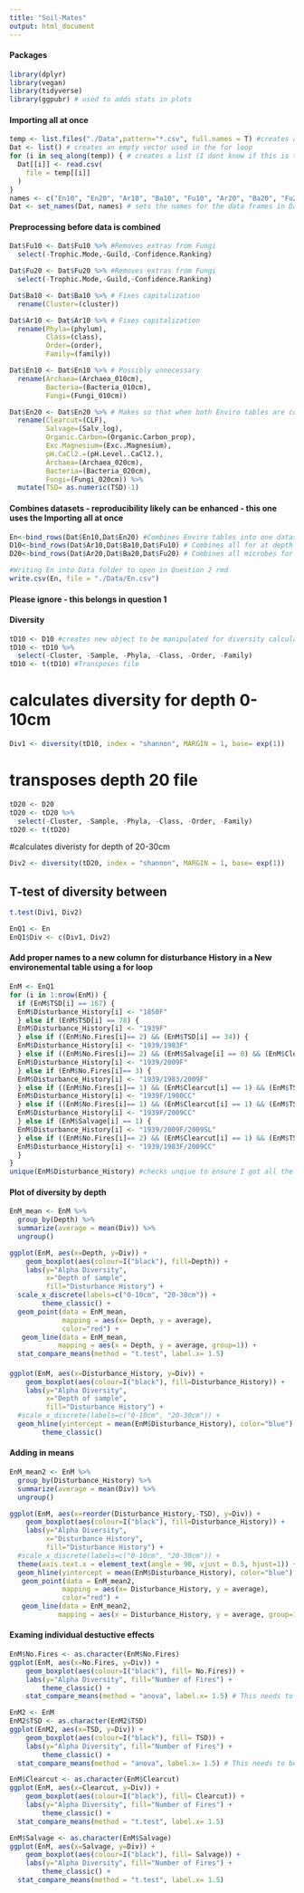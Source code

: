```yaml
---
title: "Soil-Mates"
output: html_document
---
```


#### Packages
```r
library(dplyr)
library(vegan)
library(tidyverse)
library(ggpubr) # used to adds stats in plots 
```
#### Importing all at once
```r
temp <- list.files("./Data",pattern="*.csv", full.names = T) #creates an object that contains a string of file names with directory so they can be located
Dat <- list() # creates an empty vector used in the for loop
for (i in seq_along(temp)) { # creates a list (I dont know if this is the right term) of dataframes
  Dat[[i]] <- read.csv(
    file = temp[[i]]
  )
}
names <- c("En10", "En20", "Ar10", "Ba10", "Fu10", "Ar20", "Ba20", "Fu20", "En") #probably a better way to name the elements in Dat - increase reproducibility
Dat <- set_names(Dat, names) # sets the names for the data frames in Dat
```
#### Preprocessing before data is combined
```r
Dat$Fu10 <- Dat$Fu10 %>% #Removes extras from Fungi
  select(-Trophic.Mode,-Guild,-Confidence.Ranking)
```
```r
Dat$Fu20 <- Dat$Fu20 %>% #Removes extras from Fungi
  select(-Trophic.Mode,-Guild,-Confidence.Ranking) 
```
```r
Dat$Ba10 <- Dat$Ba10 %>% # Fixes capitalization
  rename(Cluster=(cluster)) 
```
```r
Dat$Ar10 <- Dat$Ar10 %>% # Fixes capitalization
  rename(Phyla=(phylum),
         Class=(class),
         Order=(order),
         Family=(family))
```
```r
Dat$En10 <- Dat$En10 %>% # Possibly unnecessary
  rename(Archaea=(Archaea_010cm),
         Bacteria=(Bacteria_010cm),
         Fungi=(Fungi_010cm))
```

```r
Dat$En20 <- Dat$En20 %>% # Makes so that when both Enviro tables are combined names match
  rename(Clearcut=(CLF),
         Salvage=(Salv_log),
         Organic.Carbon=(Organic.Carbon_prop),
         Exc.Magnesium=(Exc..Magnesium),
         pH.CaCl2.=(pH.Level..CaCl2.),
         Archaea=(Archaea_020cm),
         Bacteria=(Bacteria_020cm),
         Fungi=(Fungi_020cm)) %>%
  mutate(TSD= as.numeric(TSD)-1)
```
#### Combines datasets - reproducibility likely can be enhanced - this one uses the Importing all at once
```r
En<-bind_rows(Dat$En10,Dat$En20) #Combines Enviro tables into one dataset
D10<-bind_rows(Dat$Ar10,Dat$Ba10,Dat$Fu10) # Combines all for at depth 10 
D20<-bind_rows(Dat$Ar20,Dat$Ba20,Dat$Fu20) # Combines all microbes for for depth of 20
```

```r
#Writing En into Data folder to open in Question 2 rmd
write.csv(En, file = "./Data/En.csv")
```

#### Please ignore - this belongs in question 1
#### Diversity
```r
tD10 <- D10 #creates new object to be manipulated for diversity calculations
tD10 <- tD10 %>%
  select(-Cluster, -Sample, -Phyla, -Class, -Order, -Family)
tD10 <- t(tD10) #Transposes file
```

# calculates diversity for depth 0-10cm
```r
Div1 <- diversity(tD10, index = "shannon", MARGIN = 1, base= exp(1))
```

# transposes depth 20 file
```r
tD20 <- D20
tD20 <- tD20 %>%
  select(-Cluster, -Sample, -Phyla, -Class, -Order, -Family)
tD20 <- t(tD20)
```

#calculates diveristy for depth of 20-30cm
```r
Div2 <- diversity(tD20, index = "shannon", MARGIN = 1, base= exp(1))
```

## T-test of diversity between 
```r
t.test(Div1, Div2)
```
```r
EnQ1 <- En
EnQ1$Div <- c(Div1, Div2)
```

#### Add proper names to a new column for disturbance History in a New environemental table using a for loop
```r
EnM <- EnQ1
for (i in 1:nrow(EnM)) { 
  if (EnM$TSD[i] == 167) {
  EnM$Disturbance_History[i] <- "1850F"
  } else if (EnM$TSD[i] == 78) {
  EnM$Disturbance_History[i] <- "1939F" 
  } else if ((EnM$No.Fires[i]== 2) && (EnM$TSD[i] == 34)) {
  EnM$Disturbance_History[i] <- "1939/1983F"
  } else if ((EnM$No.Fires[i]== 2) && (EnM$Salvage[i] == 0) && (EnM$Clearcut[i] == 0) && (EnM$TSD[i] == 8)) {
  EnM$Disturbance_History[i] <- "1939/2009F" 
  } else if (EnM$No.Fires[i]== 3) {
  EnM$Disturbance_History[i] <- "1939/1983/2009F" 
  } else if ((EnM$No.Fires[i]== 1) && (EnM$Clearcut[i] == 1) && (EnM$TSD[i] == 34)) {
  EnM$Disturbance_History[i] <- "1939F/1980CC"
  } else if ((EnM$No.Fires[i]== 1) && (EnM$Clearcut[i] == 1) && (EnM$TSD[i] == 8)) {
  EnM$Disturbance_History[i] <- "1939F/2009CC"
  } else if (EnM$Salvage[i] == 1) {
  EnM$Disturbance_History[i] <- "1939/2009F/2009SL"
  } else if ((EnM$No.Fires[i]== 2) && (EnM$Clearcut[i] == 1) && (EnM$TSD[i] == 8)) {
  EnM$Disturbance_History[i] <- "1939/1983F/2009CC"
  } 
}
unique(EnM$Disturbance_History) #checks unqiue to ensure I got all the every history
```

#### Plot of diversity by depth
```r
EnM_mean <- EnM %>% 
  group_by(Depth) %>% 
  summarize(average = mean(Div)) %>%
  ungroup()
```

```r
ggplot(EnM, aes(x=Depth, y=Div)) +
    geom_boxplot(aes(colour=I("black"), fill=Depth)) +  
    labs(y="Alpha Diversity", 
         x="Depth of sample",
         fill="Disturbance History") + 
  scale_x_discrete(labels=c("0-10cm", "20-30cm")) +
        theme_classic() + 
  geom_point(data = EnM_mean, 
             mapping = aes(x= Depth, y = average),
             color="red") +
   geom_line(data = EnM_mean, 
            mapping = aes(x = Depth, y = average, group=1)) + 
  stat_compare_means(method = "t.test", label.x= 1.5)

```

####
```r
ggplot(EnM, aes(x=Disturbance_History, y=Div)) +
    geom_boxplot(aes(colour=I("black"), fill=Disturbance_History)) +  
    labs(y="Alpha Diversity", 
         x="Depth of sample",
         fill="Disturbance History") + 
  #scale_x_discrete(labels=c("0-10cm", "20-30cm")) +
  geom_hline(yintercept = mean(EnM$Disturbance_History), color="blue") +
        theme_classic()
```

#### Adding in means 
```r
EnM_mean2 <- EnM %>% 
  group_by(Disturbance_History) %>% 
  summarize(average = mean(Div)) %>%
  ungroup()
```

```r
ggplot(EnM, aes(x=reorder(Disturbance_History,-TSD), y=Div)) +
    geom_boxplot(aes(colour=I("black"), fill=Disturbance_History)) +  
    labs(y="Alpha Diversity", 
         x="Disturbance History",
         fill="Disturbance History") + 
  #scale_x_discrete(labels=c("0-10cm", "20-30cm")) +
  theme(axis.text.x = element_text(angle = 90, vjust = 0.5, hjust=1)) +
  geom_hline(yintercept = mean(EnM$Disturbance_History), color="blue") +
   geom_point(data = EnM_mean2, 
             mapping = aes(x= Disturbance_History, y = average),
             color="red") +
   geom_line(data = EnM_mean2, 
            mapping = aes(x = Disturbance_History, y = average, group=1))
```

#### Examing individual destuctive effects
```r
EnM$No.Fires <- as.character(EnM$No.Fires)
ggplot(EnM, aes(x=No.Fires, y=Div)) +
    geom_boxplot(aes(colour=I("black"), fill= No.Fires)) +  
    labs(y="Alpha Diversity", fill="Number of Fires") + 
        theme_classic() + 
    stat_compare_means(method = "anova", label.x= 1.5) # This needs to be double checked - I just typed anova but don't know if its running the proper stat
```

```r
EnM2 <- EnM
EnM2$TSD <- as.character(EnM2$TSD)
ggplot(EnM2, aes(x=TSD, y=Div)) +
    geom_boxplot(aes(colour=I("black"), fill= TSD)) +  
    labs(y="Alpha Diversity", fill="Number of Fires") + 
        theme_classic() + 
  stat_compare_means(method = "anova", label.x= 1.5) # This needs to be double checked - I just typed anova but don't know if its running the proper stat
```

```r
EnM$Clearcut <- as.character(EnM$Clearcut)
ggplot(EnM, aes(x=Clearcut, y=Div)) +
    geom_boxplot(aes(colour=I("black"), fill= Clearcut)) +  
    labs(y="Alpha Diversity", fill="Number of Fires") + 
        theme_classic() +
  stat_compare_means(method = "t.test", label.x= 1.5)
```

```r
EnM$Salvage <- as.character(EnM$Salvage)
ggplot(EnM, aes(x=Salvage, y=Div)) +
    geom_boxplot(aes(colour=I("black"), fill= Salvage)) +  
    labs(y="Alpha Diversity", fill="Number of Fires") + 
        theme_classic() +
  stat_compare_means(method = "t.test", label.x= 1.5)
```

